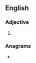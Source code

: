 ==English==

===Adjective===
{{head|en|adjective superlative form}}

# {{en-superlative of|spendy}}

===Anagrams===
* {{anagrams|en|a=deeinpsst|tepidness}}